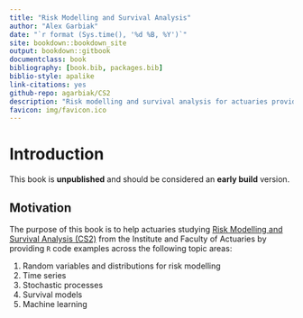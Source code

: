 ```yaml
--- 
title: "Risk Modelling and Survival Analysis"
author: "Alex Garbiak"
date: "`r format (Sys.time(), '%d %B, %Y')`"
site: bookdown::bookdown_site
output: bookdown::gitbook
documentclass: book
bibliography: [book.bib, packages.bib]
biblio-style: apalike
link-citations: yes
github-repo: agarbiak/CS2
description: "Risk modelling and survival analysis for actuaries providing R code examples."
favicon: img/favicon.ico
---
```


# Introduction

This book is **unpublished** and should be considered an **early build** version.

## Motivation 

The purpose of this book is to help actuaries studying [Risk Modelling and Survival Analysis (CS2)](https://www.actuaries.org.uk/studying/curriculum/actuarial-statistics) from the Institute and Faculty of Actuaries by providing `R` code examples across the following topic areas:

1. Random variables and distributions for risk modelling
2. Time series
3. Stochastic processes
4. Survival models
5. Machine learning